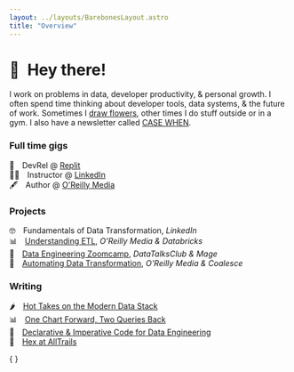 ```yaml
---
layout: ../layouts/BarebonesLayout.astro
title: "Overview"
---
```



# 👋 Hey there!

I work on problems in data, developer productivity, & personal growth. I often spend time thinking about developer tools, data systems, & the future of work. Sometimes I [draw flowers](/art), other times I do stuff outside or in a gym. I also have a newsletter called [CASE WHEN](https://newsletter.casewhen.xyz).

### Full time gigs

👾&emsp;DevRel @ [Replit](https://repl.it/@replit-matt) \
👨‍🏫&emsp;Instructor @ [LinkedIn](https://www.linkedin.com/learning) \
🖋️&emsp;Author @ [O'Reilly Media](https://www.oreillymedia.com)

### Projects

🤓&emsp;Fundamentals of Data Transformation, _LinkedIn_ \
📊&emsp;[Understanding ETL](/assets/Understanding_ETL_DB.pdf), _O'Reilly Media & Databricks_ \
🎻&emsp;[Data Engineering Zoomcamp](https://github.com/DataTalksClub/data-engineering-zoomcamp/tree/main/02-workflow-orchestration), _DataTalksClub & Mage_ \
🤖&emsp;[Automating Data Transformation](/assets/OReilly-AutomateDataTransformations.pdf), _O'Reilly Media & Coalesce_

### Writing

🌶️&emsp;[Hot Takes on the Modern Data Stack](/posts/hot-takes) \
📊&emsp;[One Chart Forward, Two Queries Back](https://hex.tech/blog/iterating-in-analytics/) \
💬&emsp;[Declarative & Imperative Code for Data Engineering](/posts/declarative-imperative) \
🥾&emsp;[Hex at AllTrails](https://hex.tech/blog/hex-at-alltrails/)

{ <CtaButton text="Read More 💜" href="https://newsletter.casewhen.xyz" /> }
